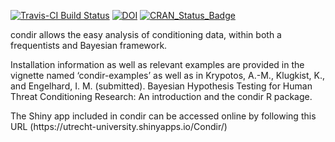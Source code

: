 [![Travis-CI Build Status](https://travis-ci.org/AngelosPsy/condir.svg?branch=master)](https://travis-ci.org/AngelosPsy/condir)
[![DOI](https://zenodo.org/badge/49427628.svg)](https://zenodo.org/badge/latestdoi/49427628)
[![CRAN_Status_Badge](http://www.r-pkg.org/badges/version/condir)](http://www.r-pkg.org/badges/version/condir)

condir allows the easy analysis of conditioning data, within both a frequentists and Bayesian framework. 

Installation information as well as relevant examples are provided in the vignette named 'condir-examples' as well as in Krypotos, A.-M., Klugkist, K., and 
Engelhard, I. M. (submitted). Bayesian Hypothesis Testing for Human Threat Conditioning Research: An introduction and the condir R package.

The Shiny app included in condir can be accessed online by following this URL (https://utrecht-university.shinyapps.io/Condir/)
